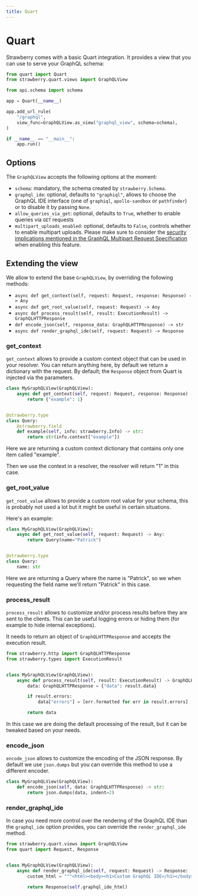 ```yaml
---
title: Quart
---
```


# Quart

Strawberry comes with a basic Quart integration. It provides a view that you can
use to serve your GraphQL schema:

```python
from quart import Quart
from strawberry.quart.views import GraphQLView

from api.schema import schema

app = Quart(__name__)

app.add_url_rule(
    "/graphql",
    view_func=GraphQLView.as_view("graphql_view", schema=schema),
)

if __name__ == "__main__":
    app.run()
```

## Options

The `GraphQLView` accepts the following options at the moment:

- `schema`: mandatory, the schema created by `strawberry.Schema`.
- `graphql_ide`: optional, defaults to `"graphiql"`, allows to choose the
  GraphQL IDE interface (one of `graphiql`, `apollo-sandbox` or `pathfinder`) or
  to disable it by passing `None`.
- `allow_queries_via_get`: optional, defaults to `True`, whether to enable
  queries via `GET` requests
- `multipart_uploads_enabled`: optional, defaults to `False`, controls whether
  to enable multipart uploads. Please make sure to consider the
  [security implications mentioned in the GraphQL Multipart Request Specification](https://github.com/jaydenseric/graphql-multipart-request-spec/blob/master/readme.md#security)
  when enabling this feature.

## Extending the view

We allow to extend the base `GraphQLView`, by overriding the following methods:

- `async def get_context(self, request: Request, response: Response) -> Any`
- `async def get_root_value(self, request: Request) -> Any`
- `async def process_result(self, result: ExecutionResult) -> GraphQLHTTPResponse`
- `def encode_json(self, response_data: GraphQLHTTPResponse) -> str`
- `async def render_graphql_ide(self, request: Request) -> Response`

### get_context

`get_context` allows to provide a custom context object that can be used in your
resolver. You can return anything here, by default we return a dictionary with
the request. By default; the `Response` object from Quart is injected via the
parameters.

```python
class MyGraphQLView(GraphQLView):
    async def get_context(self, request: Request, response: Response) -> Any:
        return {"example": 1}


@strawberry.type
class Query:
    @strawberry.field
    def example(self, info: strawberry.Info) -> str:
        return str(info.context["example"])
```

Here we are returning a custom context dictionary that contains only one item
called "example".

Then we use the context in a resolver, the resolver will return "1" in this
case.

### get_root_value

`get_root_value` allows to provide a custom root value for your schema, this is
probably not used a lot but it might be useful in certain situations.

Here's an example:

```python
class MyGraphQLView(GraphQLView):
    async def get_root_value(self, request: Request) -> Any:
        return Query(name="Patrick")


@strawberry.type
class Query:
    name: str
```

Here we are returning a Query where the name is "Patrick", so we when requesting
the field name we'll return "Patrick" in this case.

### process_result

`process_result` allows to customize and/or process results before they are sent
to the clients. This can be useful logging errors or hiding them (for example to
hide internal exceptions).

It needs to return an object of `GraphQLHTTPResponse` and accepts the execution
result.

```python
from strawberry.http import GraphQLHTTPResponse
from strawberry.types import ExecutionResult


class MyGraphQLView(GraphQLView):
    async def process_result(self, result: ExecutionResult) -> GraphQLHTTPResponse:
        data: GraphQLHTTPResponse = {"data": result.data}

        if result.errors:
            data["errors"] = [err.formatted for err in result.errors]

        return data
```

In this case we are doing the default processing of the result, but it can be
tweaked based on your needs.

### encode_json

`encode_json` allows to customize the encoding of the JSON response. By default
we use `json.dumps` but you can override this method to use a different encoder.

```python
class MyGraphQLView(GraphQLView):
    def encode_json(self, data: GraphQLHTTPResponse) -> str:
        return json.dumps(data, indent=2)
```

### render_graphql_ide

In case you need more control over the rendering of the GraphQL IDE than the
`graphql_ide` option provides, you can override the `render_graphql_ide` method.

```python
from strawberry.quart.views import GraphQLView
from quart import Request, Response


class MyGraphQLView(GraphQLView):
    async def render_graphql_ide(self, request: Request) -> Response:
        custom_html = """<html><body><h1>Custom GraphQL IDE</h1></body></html>"""

        return Response(self.graphql_ide_html)
```
